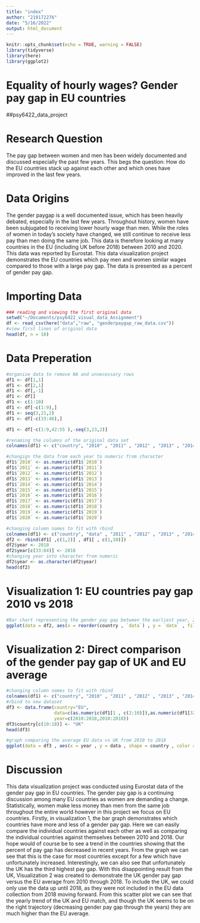 ```yaml
---
title: "index"
author: "210172276"
date: "5/16/2022"
output: html_document
---
```


```r
knitr::opts_chunk$set(echo = TRUE, warning = FALSE)
library(tidyverse)
library(here)
library(ggplot2)
```

# Equality of hourly wages? Gender pay gap in EU countries
##psy6422_data_project

# Research Question 
The pay gap between women and men has been widely documented and discussed especially the past few years. This begs the question: How do the EU countries stack up against each other and which ones have improved in the last few years. 

# Data Origins
The gender paygap is a well documented issue, which has been heavily debated, especially in the last few years. Throughout history, women have been subjugated to receiving lower hourly wage than men. While the roles of women in today's society have changed, we still continue to receive less pay than men doing the same job. This data is therefore looking at many countries in the EU (including UK before 2018) between 2010 and 2020. This data was reported by Eurostat. This data visualization project demonstrates the EU countries which pay men and women similar wages compared to those with a large pay gap. The data is presented as a percent of gender pay gap.   

# Importing Data 
```r
### reading and viewing the first original data
setwd("~/Documents/psy6422_visual_data_Assignment")
df <- read_csv(here("data","raw", "genderpaygap_raw_data.csv"))
#view first lines of original data 
head(df, n = 10)
```

# Data Preperation
```r
#organize data to remove NA and unnecessary rows  
df1 <- df[1,1]
df1 <- df[2,1]
df1 <- df[,-1]
df1 <- df[]
df1 <- c(1:10)
df1 <- df[-c(1:9),]
df1 <- seq(3,21,2)
df1 <- df[-c(33:46),]

df1 <- df[-c(1:9,42:55 ),-seq(3,23,2)]
```

```r
#renaming the columns of the original data set
colnames(df1) <- c("country", "2010" , "2011" , "2012" , "2013" , "2014" , "2015" , "2016" , "2017" , "2018" , "2019" , "2020")
```

```r
#changign the data from each year to numeric from character 
df1$`2010` <- as.numeric(df1$`2010`)
df1$`2011` <- as.numeric(df1$`2011`)
df1$`2012` <- as.numeric(df1$`2012`)
df1$`2013` <- as.numeric(df1$`2013`)
df1$`2014` <- as.numeric(df1$`2014`)
df1$`2015` <- as.numeric(df1$`2015`)
df1$`2016` <- as.numeric(df1$`2016`)
df1$`2017` <- as.numeric(df1$`2017`)
df1$`2018` <- as.numeric(df1$`2018`)
df1$`2019` <- as.numeric(df1$`2019`)
df1$`2020` <- as.numeric(df1$`2020`)
```

```r
#changing column names to fit with rbind
colnames(df1) <- c("country", "data" , "2011" , "2012" , "2013" , "2014" , "2015" , "2016" , "2017" , "data" , "2019" , "2020")
df2 <- rbind(df1[ ,c(1,2)] , df1[ , c(1,10)])
df2$year <- 2010
df2$year[c(33:64)] <- 2018 
#changing year into character from numeric
df2$year <- as.character(df2$year)
head(df2)
```

# Visualization 1: EU countries pay gap 2010 vs 2018
```r
#Bar chart representing the gender pay gap between the earliest year, 2010 and the latest date including UK data, 2018. 
ggplot(data = df2, aes(x = reorder(country , `data`) , y = `data` , fill = year)) + coord_flip() + geom_col(width = 0.6 , position = position_dodge2(preserve = "single" , width = 0.8)) +scale_fill_manual(values= c("purple" , "blue"))+ labs(title = "Gender paygap in EU countries in 2010 vs 2018" , subtitle =  "The lower the percent, the less pay gap", caption = "Source: Eurostat" , x = "Country", y = "Gender pay gap by percent") 
```


# Visualization 2: Direct comparison of the gender pay gap of UK and EU average
```r
#changing column names to fit with rbind
colnames(df1) <- c("country", "2010" , "2011" , "2012" , "2013" , "2014" , "2015" , "2016" , "2017" , "2018" , "2019" , "2020")
#rbind to new dataset
df3 <- data.frame(country="EU",
                  data=c(as.numeric(df1[1 , c(2:10)]),as.numeric(df1[32 ,  c(2:10)])),
                  year=c(2010:2018,2010:2018))
df3$country[c(10:18)] <- "UK"
head(df3)
```

```r
#graph comparing the average EU data vs UK from 2010 to 2018
ggplot(data = df3 , aes(x = year , y = data , shape = country , color = country)) + geom_point() + labs(title = "EU average compared to UK pay gap" , subtitle = "Between 2010 and 2018" , caption = "Source: Eurostat" , x = "Year" , y = "Percent") +scale_color_manual(values = c("blue" , "red")) + geom_line()
```

# Discussion
This data visualization project was conducted using Eurostat data of the gender pay gap in EU countries. The gender pay gap is a continuing discussion among many EU countries as women are demanding a change. Statistically, women make less money than men from the same job throughout the entire world however in this project we focus on EU countries. Firstly, in visualization 1, the bar graph demonstrates which countries have more and less of a gender pay gap. Here we can easily compare the individual countries against each other as well as comparing the individual countries against themselves between 2010 and 2018. Our hope would of course be to see a trend in the countries showing that the percent of pay gap has decreased in recent years. From the graph we can see that this is the case for most countries except for a few which have unfortunately increased. Interestingly, we can also see that unfortunately the UK has the third highest pay gap. With this disappointing result from the UK, Visualization 2 was created to demonstrate the UK gender pay gap versus the EU average from 2010 through 2018. To include the UK, we could only use the data up until 2018, as they were not included in the EU data collection from 2018 moving forward. From this scatter plot we can see that the yearly trend of the UK and EU match, and though the UK seems to be on the right trajectory (decreasing gender pay gap through the years) they are much higher than the EU average.  
